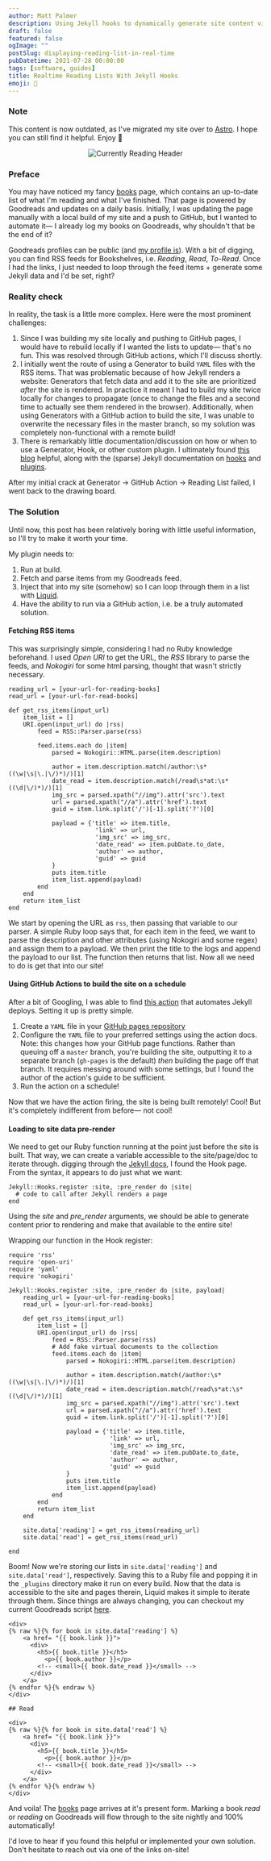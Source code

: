 ```yaml
---
author: Matt Palmer
description: Using Jekyll hooks to dynamically generate site content via Github Actions.
draft: false
featured: false
ogImage: ""
postSlug: displaying-reading-list-in-real-time
pubDatetime: 2021-07-28 00:00:00
tags: [software, guides]
title: Realtime Reading Lists With Jekyll Hooks
emoji: 📕
---
```



### Note

This content is now outdated, as I've migrated my site over to [Astro](https://astro.build). I hope you can still find it helpful. Enjoy 🙂

<figure>
  <center>
    <img src={goodreads.src} alt="Currently Reading Header" />
  </center>
</figure>

### Preface

You may have noticed my fancy [books](/books) page, which contains an up-to-date list of what I'm reading and what I've finished. That page is powered by Goodreads and updates on a daily basis. Initially, I was updating the page manually with a local build of my site and a push to GitHub, but I wanted to automate it— I already log my books on Goodreads, why shouldn't that be the end of it?

Goodreads profiles can be public (and [my profile is](https://www.goodreads.com/user/show/89626431-matt-palmer)). With a bit of digging, you can find RSS feeds for Bookshelves, i.e. _Reading_, _Read_, _To-Read_. Once I had the links, I just needed to loop through the feed items + generate some Jekyll data and I'd be set, right?

### Reality check

In reality, the task is a little more complex. Here were the most prominent challenges:

1. Since I was building my site locally and pushing to GitHub pages, I would have to rebuild locally if I wanted the lists to update— that's no fun. This was resolved through GitHub actions, which I'll discuss shortly.
2. I initially went the route of using a Generator to build `YAML` files with the RSS items. That was problematic because of how Jekyll renders a website: Generators that fetch data and add it to the site are prioritized _after_ the site is rendered. In practice it meant I had to build my site twice locally for changes to propagate (once to change the files and a second time to actually see them rendered in the browser). Additionally, when using Generators with a GitHub action to build the site, I was unable to overwrite the necessary files in the master branch, so my solution was completely non-functional with a remote build!
3. There is remarkably little documentation/discussion on how or when to use a Generator, Hook, or other custom plugin. I ultimately found [this blog](https://humanwhocodes.com/blog/2019/04/jekyll-hooks-output-markdown/) helpful, along with the (sparse) Jekyll documentation on [hooks](https://jekyllrb.com/docs/plugins/hooks/) and [plugins](https://jekyllrb.com/docs/plugins/).

After my initial crack at Generator -> GitHub Action -> Reading List failed, I went back to the drawing board.

### The Solution

Until now, this post has been relatively boring with little useful information, so I'll try to make it worth your time.

My plugin needs to:

1. Run at build.
2. Fetch and parse items from my Goodreads feed.
3. Inject that into my site (somehow) so I can loop through them in a list with [Liquid](https://shopify.github.io/liquid/basics/introduction/).
4. Have the ability to run via a GitHub action, i.e. be a truly automated solution.

#### Fetching RSS items

This was surprisingly simple, considering I had no Ruby knowledge beforehand. I used _Open URI_ to get the URL, the _RSS_ library to parse the feeds, and _Nokogiri_ for some html parsing, thought that wasn't strictly necessary.

```
reading_url = [your-url-for-reading-books]
read_url = [your-url-for-read-books]

def get_rss_items(input_url)
    item_list = []
    URI.open(input_url) do |rss|
        feed = RSS::Parser.parse(rss)

        feed.items.each do |item|
            parsed = Nokogiri::HTML.parse(item.description)

            author = item.description.match(/author:\s*((\w|\s|\.|\/)*)/)[1]
            date_read = item.description.match(/read\s*at:\s*((\d|\/)*)/)[1]
            img_src = parsed.xpath("//img").attr('src').text
            url = parsed.xpath("//a").attr('href').text
            guid = item.link.split('/')[-1].split('?')[0]

            payload = {'title' => item.title,
                        'link' => url,
                        'img_src' => img_src,
                        'date_read' => item.pubDate.to_date,
                        'author' => author,
                        'guid' => guid
            }
            puts item.title
            item_list.append(payload)
        end
    end
    return item_list
end
```

We start by opening the URL as `rss`, then passing that variable to our parser. A simple Ruby loop says that, for each item in the feed, we want to parse the description and other attributes (using Nokogiri and some regex) and assign them to a payload. We then print the title to the logs and append the payload to our list. The function then returns that list. Now all we need to do is get that into our site!

#### Using GitHub Actions to build the site on a schedule

After a bit of Googling, I was able to find [this action](https://github.com/jeffreytse/jekyll-deploy-action) that automates Jekyll deploys. Setting it up is pretty simple.

1. Create a `YAML` file in your [GitHub pages repository](https://github.com/mattppal/mattppal.github.io/blob/master/.github/workflows/build-jekyll.yaml)
2. Configure the `YAML` file to your preferred settings using the action docs. Note: this changes how your GitHub page functions. Rather than queuing off a `master` branch, you're building the site, outputting it to a separate branch (`gh-pages` is the default) _then_ building the page off that branch. It requires messing around with some settings, but I found the author of the action's guide to be sufficient.
3. Run the action on a schedule!

Now that we have the action firing, the site is being built remotely! Cool! But it's completely indifferent from before— not cool!

#### Loading to site data pre-render

We need to get our Ruby function running at the point just before the site is built. That way, we can create a variable accessible to the site/page/doc to iterate through. digging through the [Jekyll docs](https://jekyllrb.com/docs/plugins/hooks/), I found the Hook page. From the syntax, it appears to do just what we want:

```
Jekyll::Hooks.register :site, :pre_render do |site|
  # code to call after Jekyll renders a page
end
```

Using the _site_ and _pre_render_ arguments, we should be able to generate content prior to rendering and make that available to the entire site!

Wrapping our function in the Hook register:

```
require 'rss'
require 'open-uri'
require 'yaml'
require 'nokogiri'

Jekyll::Hooks.register :site, :pre_render do |site, payload|
    reading_url = [your-url-for-reading-books]
    read_url = [your-url-for-read-books]

    def get_rss_items(input_url)
        item_list = []
        URI.open(input_url) do |rss|
            feed = RSS::Parser.parse(rss)
            # Add fake virtual documents to the collection
            feed.items.each do |item|
                parsed = Nokogiri::HTML.parse(item.description)

                author = item.description.match(/author:\s*((\w|\s|\.|\/)*)/)[1]
                date_read = item.description.match(/read\s*at:\s*((\d|\/)*)/)[1]
                img_src = parsed.xpath("//img").attr('src').text
                url = parsed.xpath("//a").attr('href').text
                guid = item.link.split('/')[-1].split('?')[0]

                payload = {'title' => item.title,
                            'link' => url,
                            'img_src' => img_src,
                            'date_read' => item.pubDate.to_date,
                            'author' => author,
                            'guid' => guid
                }
                puts item.title
                item_list.append(payload)
            end
        end
        return item_list
    end

    site.data['reading'] = get_rss_items(reading_url)
    site.data['read'] = get_rss_items(read_url)

end
```

Boom! Now we're storing our lists in `site.data['reading']` and `site.data['read']`, respectively. Saving this to a Ruby file and popping it in the `_plugins` directory make it run on every build. Now that the data is accessible to the site and pages therein, Liquid makes it simple to iterate through them. Since things are always changing, you can checkout my current Goodreads script [here](https://github.com/mattppal/mattppal.github.io/blob/master/_plugins/goodreads.rb).

```
<div>
{% raw %}{% for book in site.data['reading'] %}
    <a href= "{{ book.link }}">
      <div>
        <h5>{{ book.title }}</h5>
          <p>{{ book.author }}</p>
        <!-- <small>{{ book.date_read }}</small> -->
      </div>
    </a>
{% endfor %}{% endraw %}
</div>

## Read

<div>
{% raw %}{% for book in site.data['read'] %}
    <a href= "{{ book.link }}">
      <div>
        <h5>{{ book.title }}</h5>
          <p>{{ book.author }}</p>
        <!-- <small>{{ book.date_read }}</small> -->
      </div>
    </a>
{% endfor %}{% endraw %}
</div>
```

And voila! The [books](/books) page arrives at it's present form. Marking a book _read_ or _reading_ on Goodreads will flow through to the site nightly and 100% automatically!

I'd love to hear if you found this helpful or implemented your own solution. Don't hesitate to reach out via one of the links on-site!
